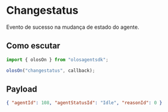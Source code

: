 # Changestatus

Evento de sucesso na mudança de estado do agente.

## Como escutar

```js copy
import { olosOn } from "olosagentsdk";

olosOn("changestatus", callback);
```

## Payload

```json copy
{ "agentId": 108, "agentStatusId": "Idle", "reasonId": 0 }
```
